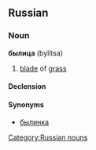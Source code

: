 ==Russian==

===Noun===
'''былица''' (bylítsa) {{f}}

# [[blade]] of [[grass]]

====Declension====
{{ru-noun-inan-ца-1|былиц|были́ц}}

====Synonyms====
* [[былинка]]

[[Category:Russian nouns]]